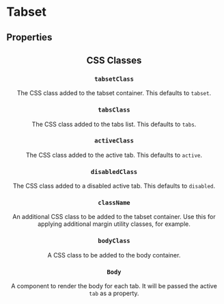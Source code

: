 
# Tabset

<Tabset/>

## Properties

<Tabs/>
<ActiveTab/>
<StorageKey/>
<Lined/>
<Solid/>
<Color/>
<Size/>
<Center/>
<Right/>

## CSS Classes

### `tabsetClass`

The CSS class added to the tabset container.  This defaults to `tabset`.

### `tabsClass`

The CSS class added to the tabs list.  This defaults to `tabs`.

### `activeClass`

The CSS class added to the active tab.  This defaults to `active`.

### `disabledClass`

The CSS class added to a disabled active tab.  This defaults to `disabled`.

### `className`

An additional CSS class to be added to the tabset container.  Use this for
applying additional margin utility classes, for example.

### `bodyClass`

A CSS class to be added to the body container.

### `Body`

A component to render the body for each tab.  It will be passed the active
`tab` as a property.

